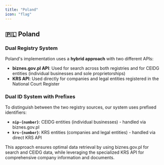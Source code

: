 ```yaml
---
title: "Poland"
icon: "flag"
---
```


## 🇵🇱 Poland

### Dual Registry System

Poland's implementation uses a **hybrid approach** with two different APIs:

- **biznes.gov.pl API**: Used for search across both registries and for CEIDG entities (individual businesses and sole proprietorships)
- **KRS API**: Used directly for companies and legal entities registered in the National Court Register

### Dual ID System with Prefixes

To distinguish between the two registry sources, our system uses prefixed identifiers:

- **`nip-{number}`**: CEIDG entities (individual businesses) - handled via biznes.gov.pl
- **`krs-{number}`**: KRS entities (companies and legal entities) - handled via direct KRS API

This approach ensures optimal data retrieval by using biznes.gov.pl for search and CEIDG data, while leveraging the specialized KRS API for comprehensive company information and documents.

